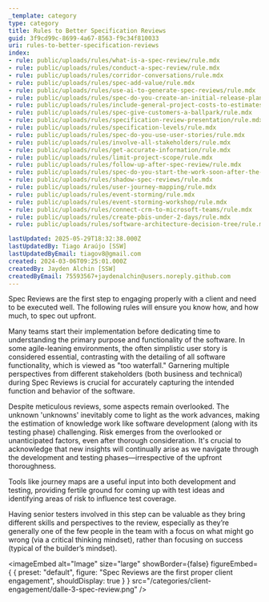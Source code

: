```yaml
---
_template: category
type: category
title: Rules to Better Specification Reviews
guid: 3f9cd99c-8699-4a67-8563-f9c34f810033
uri: rules-to-better-specification-reviews
index:
- rule: public/uploads/rules/what-is-a-spec-review/rule.mdx
- rule: public/uploads/rules/conduct-a-spec-review/rule.mdx
- rule: public/uploads/rules/corridor-conversations/rule.mdx
- rule: public/uploads/rules/spec-add-value/rule.mdx
- rule: public/uploads/rules/use-ai-to-generate-spec-reviews/rule.mdx
- rule: public/uploads/rules/spec-do-you-create-an-initial-release-plan-and-ballpark/rule.mdx
- rule: public/uploads/rules/include-general-project-costs-to-estimates/rule.mdx
- rule: public/uploads/rules/spec-give-customers-a-ballpark/rule.mdx
- rule: public/uploads/rules/specification-review-presentation/rule.mdx
- rule: public/uploads/rules/specification-levels/rule.mdx
- rule: public/uploads/rules/spec-do-you-use-user-stories/rule.mdx
- rule: public/uploads/rules/involve-all-stakeholders/rule.mdx
- rule: public/uploads/rules/get-accurate-information/rule.mdx
- rule: public/uploads/rules/limit-project-scope/rule.mdx
- rule: public/uploads/rules/follow-up-after-spec-review/rule.mdx
- rule: public/uploads/rules/spec-do-you-start-the-work-soon-after-the-specification-review/rule.mdx
- rule: public/uploads/rules/shadow-spec-reviews/rule.mdx
- rule: public/uploads/rules/user-journey-mapping/rule.mdx
- rule: public/uploads/rules/event-storming/rule.mdx
- rule: public/uploads/rules/event-storming-workshop/rule.mdx
- rule: public/uploads/rules/connect-crm-to-microsoft-teams/rule.mdx
- rule: public/uploads/rules/create-pbis-under-2-days/rule.mdx
- rule: public/uploads/rules/software-architecture-decision-tree/rule.mdx

lastUpdated: 2025-05-29T18:32:38.000Z
lastUpdatedBy: Tiago Araújo [SSW]
lastUpdatedByEmail: tiagov8@gmail.com
created: 2024-03-06T09:25:01.000Z
createdBy: Jayden Alchin [SSW]
createdByEmail: 75593567+jaydenalchin@users.noreply.github.com
---
```


Spec Reviews are the first step to engaging properly with a client and need to be executed well. The following rules will ensure you know how, and how much, to spec out upfront.

Many teams start their implementation before dedicating time to understanding the primary purpose and functionality of the software. In some agile-leaning environments, the often simplistic user story is considered essential, contrasting with the detailing of all software functionality, which is viewed as "too waterfall." Garnering multiple perspectives from different stakeholders (both business and technical) during Spec Reviews is crucial for accurately capturing the intended function and behavior of the software.

Despite meticulous reviews, some aspects remain overlooked. The unknown 'unknowns' inevitably come to light as the work advances, making the estimation of knowledge work like software development (along with its testing phase) challenging. Risk emerges from the overlooked or unanticipated factors, even after thorough consideration. It's crucial to acknowledge that new insights will continually arise as we navigate through the development and testing phases—irrespective of the upfront thoroughness.

Tools like journey maps are a useful input into both development and testing, providing fertile ground for coming up with test ideas and identifying areas of risk to influence test coverage.

Having senior testers involved in this step can be valuable as they bring different skills and perspectives to the review, especially as they’re generally one of the few people in the team with a focus on what might go wrong (via a critical thinking mindset), rather than focusing on success (typical of the builder’s mindset).


<imageEmbed
  alt="Image"
  size="large"
  showBorder={false}
  figureEmbed={ {
    preset: "default",
    figure: "Spec Reviews are the first proper client engagement",
    shouldDisplay: true
  } }
  src="/categories/client-engagement/dalle-3-spec-review.png"
/>

